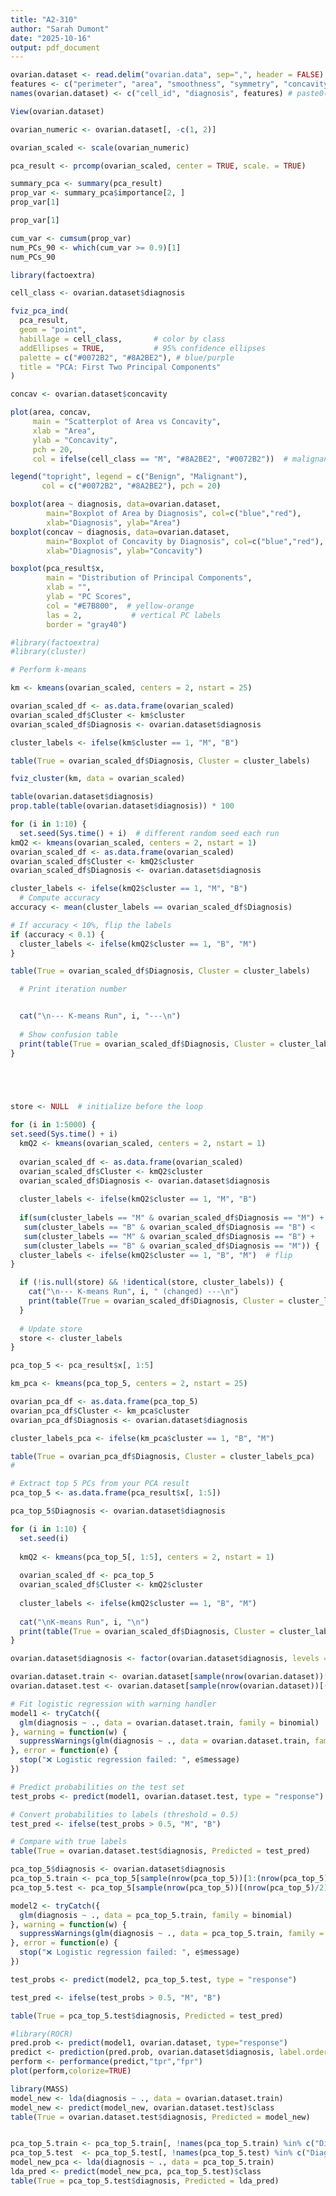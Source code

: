 ```yaml
---
title: "A2-310"
author: "Sarah Dumont"
date: "2025-10-16"
output: pdf_document
---
```


```r
ovarian.dataset <- read.delim("ovarian.data", sep=",", header = FALSE)
features <- c("perimeter", "area", "smoothness", "symmetry", "concavity", paste("protein", seq(1, 25), sep=""))
names(ovarian.dataset) <- c("cell_id", "diagnosis", features) # paste0(features,"_mean"), paste0(features,"_se"), paste0(features,"_worst"))

View(ovarian.dataset)
```

```r

ovarian_numeric <- ovarian.dataset[, -c(1, 2)]

ovarian_scaled <- scale(ovarian_numeric)

pca_result <- prcomp(ovarian_scaled, center = TRUE, scale. = TRUE)

summary_pca <- summary(pca_result)
prop_var <- summary_pca$importance[2, ]  
prop_var[1]  


```

```r
prop_var[1]  

```

```r
cum_var <- cumsum(prop_var)
num_PCs_90 <- which(cum_var >= 0.9)[1]
num_PCs_90 
```

```r

library(factoextra)

cell_class <- ovarian.dataset$diagnosis

fviz_pca_ind(
  pca_result,
  geom = "point",
  habillage = cell_class,       # color by class
  addEllipses = TRUE,           # 95% confidence ellipses
  palette = c("#0072B2", "#8A2BE2"), # blue/purple
  title = "PCA: First Two Principal Components"
)
```



```r
concav <- ovarian.dataset$concavity

plot(area, concav,
     main = "Scatterplot of Area vs Concavity",
     xlab = "Area",
     ylab = "Concavity",
     pch = 20,
     col = ifelse(cell_class == "M", "#8A2BE2", "#0072B2"))  # malignant = purple, benign = blue

legend("topright", legend = c("Benign", "Malignant"),
       col = c("#0072B2", "#8A2BE2"), pch = 20)
```

```r
boxplot(area ~ diagnosis, data=ovarian.dataset,
        main="Boxplot of Area by Diagnosis", col=c("blue","red"),
        xlab="Diagnosis", ylab="Area")
boxplot(concav ~ diagnosis, data=ovarian.dataset,
        main="Boxplot of Concavity by Diagnosis", col=c("blue","red"),
        xlab="Diagnosis", ylab="Concavity")
```

```r
boxplot(pca_result$x,
        main = "Distribution of Principal Components",
        xlab = "",
        ylab = "PC Scores",
        col = "#E7B800",  # yellow-orange
        las = 2,           # vertical PC labels
        border = "gray40")
```



```r
#library(factoextra)
#library(cluster)

# Perform k-means

km <- kmeans(ovarian_scaled, centers = 2, nstart = 25)

ovarian_scaled_df <- as.data.frame(ovarian_scaled)
ovarian_scaled_df$Cluster <- km$cluster
ovarian_scaled_df$Diagnosis <- ovarian.dataset$diagnosis

cluster_labels <- ifelse(km$cluster == 1, "M", "B")

table(True = ovarian_scaled_df$Diagnosis, Cluster = cluster_labels)

fviz_cluster(km, data = ovarian_scaled)
``` 
```r
table(ovarian.dataset$diagnosis)
prop.table(table(ovarian.dataset$diagnosis)) * 100

```


```r

for (i in 1:10) {
  set.seed(Sys.time() + i)  # different random seed each run
kmQ2 <- kmeans(ovarian_scaled, centers = 2, nstart = 1)
ovarian_scaled_df <- as.data.frame(ovarian_scaled)
ovarian_scaled_df$Cluster <- kmQ2$cluster
ovarian_scaled_df$Diagnosis <- ovarian.dataset$diagnosis

cluster_labels <- ifelse(kmQ2$cluster == 1, "M", "B")
  # Compute accuracy
accuracy <- mean(cluster_labels == ovarian_scaled_df$Diagnosis)

# If accuracy < 10%, flip the labels
if (accuracy < 0.1) {
  cluster_labels <- ifelse(kmQ2$cluster == 1, "B", "M")
}

table(True = ovarian_scaled_df$Diagnosis, Cluster = cluster_labels)

  # Print iteration number


  cat("\n--- K-means Run", i, "---\n")
  
  # Show confusion table
  print(table(True = ovarian_scaled_df$Diagnosis, Cluster = cluster_labels))
}



  
```
```r
store <- NULL  # initialize before the loop

for (i in 1:5000) {
set.seed(Sys.time() + i) 
  kmQ2 <- kmeans(ovarian_scaled, centers = 2, nstart = 1)
  
  ovarian_scaled_df <- as.data.frame(ovarian_scaled)
  ovarian_scaled_df$Cluster <- kmQ2$cluster       
  ovarian_scaled_df$Diagnosis <- ovarian.dataset$diagnosis
  
  cluster_labels <- ifelse(kmQ2$cluster == 1, "M", "B")
  
  if(sum(cluster_labels == "M" & ovarian_scaled_df$Diagnosis == "M") +
   sum(cluster_labels == "B" & ovarian_scaled_df$Diagnosis == "B") <
   sum(cluster_labels == "M" & ovarian_scaled_df$Diagnosis == "B") +
   sum(cluster_labels == "B" & ovarian_scaled_df$Diagnosis == "M")) {
  cluster_labels <- ifelse(kmQ2$cluster == 1, "B", "M")  # flip
}

  if (!is.null(store) && !identical(store, cluster_labels)) {
    cat("\n--- K-means Run", i, " (changed) ---\n")
    print(table(True = ovarian_scaled_df$Diagnosis, Cluster = cluster_labels))
  }
  
  # Update store
  store <- cluster_labels
}


```


```r

pca_top_5 <- pca_result$x[, 1:5]

km_pca <- kmeans(pca_top_5, centers = 2, nstart = 25)

ovarian_pca_df <- as.data.frame(pca_top_5)
ovarian_pca_df$Cluster <- km_pca$cluster
ovarian_pca_df$Diagnosis <- ovarian.dataset$diagnosis

cluster_labels_pca <- ifelse(km_pca$cluster == 1, "B", "M")

table(True = ovarian_pca_df$Diagnosis, Cluster = cluster_labels_pca)
# 

```

```r

# Extract top 5 PCs from your PCA result
pca_top_5 <- as.data.frame(pca_result$x[, 1:5])

pca_top_5$Diagnosis <- ovarian.dataset$diagnosis

for (i in 1:10) {
  set.seed(i) 
  
  kmQ2 <- kmeans(pca_top_5[, 1:5], centers = 2, nstart = 1)
  
  ovarian_scaled_df <- pca_top_5
  ovarian_scaled_df$Cluster <- kmQ2$cluster
  
  cluster_labels <- ifelse(kmQ2$cluster == 1, "B", "M")
 
  cat("\nK-means Run", i, "\n")
  print(table(True = ovarian_scaled_df$Diagnosis, Cluster = cluster_labels))
}

```

```r
ovarian.dataset$diagnosis <- factor(ovarian.dataset$diagnosis, levels = c("B", "M"))

ovarian.dataset.train <- ovarian.dataset[sample(nrow(ovarian.dataset))[1:(nrow(ovarian.dataset)/2)],]
ovarian.dataset.test <- ovarian.dataset[sample(nrow(ovarian.dataset))[(nrow(ovarian.dataset)/2):(nrow(ovarian.dataset))],]

```

```r

# Fit logistic regression with warning handler
model1 <- tryCatch({
  glm(diagnosis ~ ., data = ovarian.dataset.train, family = binomial)
}, warning = function(w) {
  suppressWarnings(glm(diagnosis ~ ., data = ovarian.dataset.train, family = binomial))
}, error = function(e) {
  stop("❌ Logistic regression failed: ", e$message)
})

# Predict probabilities on the test set
test_probs <- predict(model1, ovarian.dataset.test, type = "response")

# Convert probabilities to labels (threshold = 0.5)
test_pred <- ifelse(test_probs > 0.5, "M", "B")

# Compare with true labels
table(True = ovarian.dataset.test$diagnosis, Predicted = test_pred)

```


```r
pca_top_5$diagnosis <- ovarian.dataset$diagnosis 
pca_top_5.train <- pca_top_5[sample(nrow(pca_top_5))[1:(nrow(pca_top_5)/2)],]
pca_top_5.test <- pca_top_5[sample(nrow(pca_top_5))[(nrow(pca_top_5)/2):(nrow(pca_top_5))],]

model2 <- tryCatch({
  glm(diagnosis ~ ., data = pca_top_5.train, family = binomial)
}, warning = function(w) {
  suppressWarnings(glm(diagnosis ~ ., data = pca_top_5.train, family = binomial))
}, error = function(e) {
  stop("❌ Logistic regression failed: ", e$message)
})

test_probs <- predict(model2, pca_top_5.test, type = "response")

test_pred <- ifelse(test_probs > 0.5, "M", "B")

table(True = pca_top_5.test$diagnosis, Predicted = test_pred)
```


```r
#library(ROCR)
pred.prob <- predict(model1, ovarian.dataset, type="response")
predict <- prediction(pred.prob, ovarian.dataset$diagnosis, label.ordering=c("B","M"))
perform <- performance(predict,"tpr","fpr")
plot(perform,colorize=TRUE)


```


```r
library(MASS)
model_new <- lda(diagnosis ~ ., data = ovarian.dataset.train)
model_new <- predict(model_new, ovarian.dataset.test)$class
table(True = ovarian.dataset.test$diagnosis, Predicted = model_new)


pca_top_5.train <- pca_top_5.train[, !names(pca_top_5.train) %in% c("Diagnosis")]
pca_top_5.test  <- pca_top_5.test[, !names(pca_top_5.test) %in% c("Diagnosis")]
model_new_pca <- lda(diagnosis ~ ., data = pca_top_5.train)
lda_pred <- predict(model_new_pca, pca_top_5.test)$class
table(True = pca_top_5.test$diagnosis, Predicted = lda_pred)

```

```r


```

